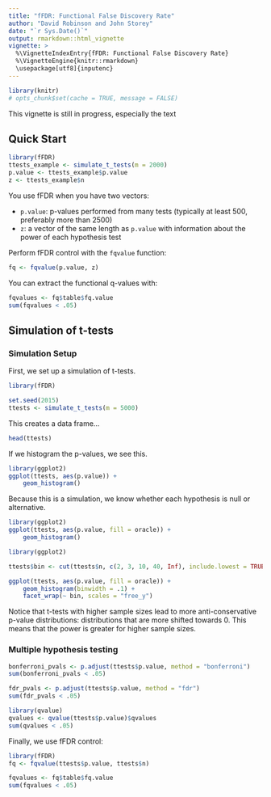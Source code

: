 ```yaml
---
title: "fFDR: Functional False Discovery Rate"
author: "David Robinson and John Storey"
date: "`r Sys.Date()`"
output: rmarkdown::html_vignette
vignette: >
  %\VignetteIndexEntry{fFDR: Functional False Discovery Rate}
  %\VignetteEngine{knitr::rmarkdown}
  \usepackage[utf8]{inputenc}
---
```


```r
library(knitr)
# opts_chunk$set(cache = TRUE, message = FALSE)
```

This vignette is still in progress, especially the text

Quick Start
-----------

```r
library(fFDR)
ttests_example <- simulate_t_tests(m = 2000)
p.value <- ttests_example$p.value
z <- ttests_example$n
```

You use fFDR when you have two vectors:

* `p.value`: p-values performed from many tests (typically at least 500, preferably more than 2500)
* `z`: a vector of the same length as `p.value` with information about the power of each hypothesis test

Perform fFDR control with the `fqvalue` function:

```r
fq <- fqvalue(p.value, z)
```

You can extract the functional q-values with:

```r
fqvalues <- fq$table$fq.value
sum(fqvalues < .05)
```

Simulation of t-tests
----------

### Simulation Setup

First, we set up a simulation of t-tests.

```r
library(fFDR)

set.seed(2015)
ttests <- simulate_t_tests(m = 5000)
```

This creates a data frame...

```r
head(ttests)
```

If we histogram the p-values, we see this.

```r
library(ggplot2)
ggplot(ttests, aes(p.value)) +
    geom_histogram()
```

Because this is a simulation, we know whether each hypothesis is null or alternative.

```r
library(ggplot2)
ggplot(ttests, aes(p.value, fill = oracle)) +
    geom_histogram()
```

```r
library(ggplot2)

ttests$bin <- cut(ttests$n, c(2, 3, 10, 40, Inf), include.lowest = TRUE)

ggplot(ttests, aes(p.value, fill = oracle)) +
    geom_histogram(binwidth = .1) +
    facet_wrap(~ bin, scales = "free_y")
```

Notice that t-tests with higher sample sizes lead to more anti-conservative p-value distributions: distributions that are more shifted towards 0. This means that the power is greater for higher sample sizes.

### Multiple hypothesis testing

```r
bonferroni_pvals <- p.adjust(ttests$p.value, method = "bonferroni")
sum(bonferroni_pvals < .05)
```

```r
fdr_pvals <- p.adjust(ttests$p.value, method = "fdr")
sum(fdr_pvals < .05)
```

```r
library(qvalue)
qvalues <- qvalue(ttests$p.value)$qvalues
sum(qvalues < .05)
```

Finally, we use fFDR control:

```r
library(fFDR)
fq <- fqvalue(ttests$p.value, ttests$n)
```

```r
fqvalues <- fq$table$fq.value
sum(fqvalues < .05)
```





